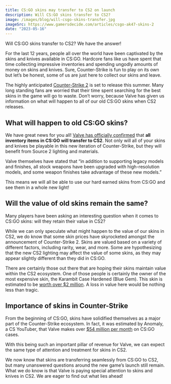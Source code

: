 ```yaml
---
title: CS:GO skins may transfer to CS2 on launch
description: Will CS:GO skins transfer to CS2?
image: /images/blog/will-csgo-skins-transfer.jpg
imageSrc: https://www.gamersdecide.com/articles/csgo-ak47-skins-2
date: "2023-05-16"
---
```


<Callout>Will CS:GO skins transfer to CS2? We have the answer!</Callout>

For the last 12 years, people all over the world have been captivated by the skins and knives available in CS:GO. Hardcore fans like us have spent that time collecting impressive inventories and spending ungodly amounts of money on skins and knives. Sure, Counter-Strike is fun to play on its own but let’s be honest, some of us are just here to collect our skins and leave.

The highly anticipated [Counter-Strike 2](https://www.counter-strike.net/cs2) is set to release this summer. Many long standing fans are worried that their time spent searching for the best skins in the game will go to waste. Don’t worry, because Valve has given us information on what will happen to all of our old CS:GO skins when CS2 releases.

## What will happen to old CS:GO skins?

We have great news for you all! [Valve has officially confirmed](https://www.counter-strike.net/cs2) that **all inventory items in CS:GO will transfer to CS2**. Not only will all of your skins and knives be playable in this new iteration of Counter-Strike, but they will benefit from Source 2 lighting and materials.

Valve themselves have stated that “in addition to supporting legacy models and finishes, all stock weapons have been upgraded with high-resolution models, and some weapon finishes take advantage of these new models.”

This means we will all be able to use our hard earned skins from CS:GO and see them in a whole new light!

## Will the value of old skins remain the same?

Many players have been asking an interesting question when it comes to CS:GO skins: will they retain their value in CS2?

While we can only speculate what might happen to the value of our skins in CS2, we do know that some skin prices have skyrocketed amongst the announcement of Counter-Strike 2. Skins are valued based on a variety of different factors, including rarity, wear, and more. Some are hypothesizing that the new CS2 lighting may affect the value of some skins, as they may appear slightly different than they did in CS:GO.

There are certainly those out there that are hoping their skins maintain value within the CS2 ecosystem. One of those people is certainly the owner of the most expensive skin, the Karambit Case Hardened (Blue Gem). This skin is estimated to be [worth over $2 million](https://www.dexerto.com/csgo/most-expensive-csgo-skins-1340162/). A loss in value here would be nothing less than tragic.

## Importance of skins in Counter-Strike

From the beginning of CS:GO, skins have solidified themselves as a major part of the Counter-Strike ecosystem. In fact, it was estimated by Anomaly, a CS YouTuber, that Valve makes over [$54 million per month](https://www.youtube.com/watch?v=Zhng7hg9chE&t=389s) on CS:GO cases.

With this being such an important pillar of revenue for Valve, we can expect the same type of attention and treatment for skins in CS2.

<Conclusion>
  We now know that skins are transferring seamlessly from CS:GO to CS2, but many
  unanswered questions around the new game’s launch still remain. What we do
  know is that Valve is paying special attention to skins and knives in CS2. We
  are eager to find out what lies ahead!
</Conclusion>
